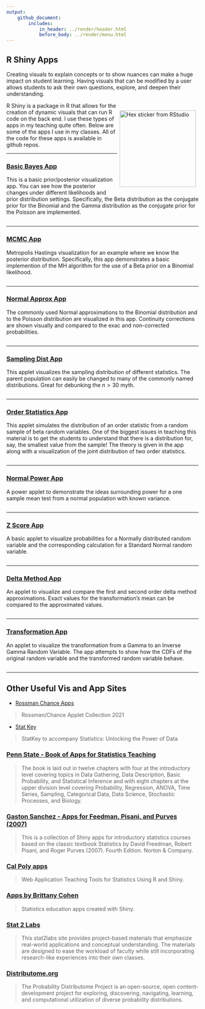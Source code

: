 ```yaml
---
output: 
    github_document:
        includes: 
            in_header: ../render/header.html
            before_body: ../render/menu.html
---
```


## R Shiny Apps

Creating visuals to explain concepts or to show nuances can make a huge impact on student learning.  Having visuals that can be modified by a user allows students to ask their own questions, explore, and deepen their understanding.  

<div style = "float: right;padding: 7px 7px 7px 7px;">
  <img src = "../images/hex-shiny.png" alt = "Hex sticker from RStudio" width = "200">
</div>

R Shiny is a package in R that allows for the creation of dynamic visuals that can run R code on the back end.  I use these types of apps in my teaching quite often.  Below are some of the apps I use in my classes.  All of the code for these apps is available in github repos.  

<hr class = "cool"> 

### <a href="https://shiny.stat.ncsu.edu/jbpost2/BasicBayes/" target = "_blank">Basic Bayes App</a> 

This is a basic prior/posterior visualization app.  You can see how the posterior changes under different likelihoods and prior distribution settings.  Specifically, the Beta distribution as the conjugate prior for the Binomial and the Gamma distribution as the conjugate prior for the Poisson are implemented.

<a href="https://shiny.stat.ncsu.edu/jbpost2/BasicBayes/" target = "_blank"><img src="../images/Bayes.png" alt=""></a>

<hr class = "cool"> 

### <a href="https://shiny.stat.ncsu.edu/jbpost2/MCMC/" target = "_blank">MCMC App</a>

Metropolis Hastings visualization for an example where we know the posterior distribution.  Specifically, this app demonstrates a basic implemention of the MH algorithm for the use of a Beta prior on a Binomial likelihood.

<a href="https://shiny.stat.ncsu.edu/jbpost2/MCMC/" target = "_blank"><img   src="../images/MCMC.png" alt=""></a>

<hr class = "cool"> 

### <a href="https://shiny.stat.ncsu.edu/jbpost2/NormalApproximation/" target = "_blank">Normal Approx App</a>

The commonly used Normal approximations to the Binomial distribution and to the Poisson distribution are visualized in this app.  Continuity corrections are shown visually and compared to the exac and non-corrected probabilities.

<a href="https://shiny.stat.ncsu.edu/jbpost2/NormalApproximation/" target = "_blank"><img src="../images/NormApprox.png" alt=""></a>

<hr class = "cool"> 

### <a href="https://shiny.stat.ncsu.edu/jbpost2/SamplingDistribution/" target = "_blank">Sampling Dist App</a>

This applet visualizes the sampling distribution of different statistics.  The parent population can easily be changed to many of the commonly named distributions.  Great for debunking the $n>30$ myth.

<a href="https://shiny.stat.ncsu.edu/jbpost2/SamplingDistribution/" target = "_blank"><img src="../images/SamplingDist.png" alt=""></a>

<hr class = "cool"> 

### <a href="https://shiny.stat.ncsu.edu/jbpost2/OrderStatsDist/" target = "_blank">Order Statistics App</a>

This applet simulates the distribution of an order statistic from a random sample of beta random variables.  One of the biggest issues in teaching this material is to get the students to understand that there is a distribution for, say, the smallest value from the sample!  The theory is given in the app along with a visualization of the joint distribution of two order statistics.

<a href="https://shiny.stat.ncsu.edu/jbpost2/OrderStatsDist/" target = "_blank"><img   src="../images/OrderStats.png" alt=""></a>

<hr class = "cool"> 

### <a href="https://shiny.stat.ncsu.edu/jbpost2/NormalPower/" target = "_blank">Normal Power App</a>

A power applet to demonstrate the ideas surrounding power for a one sample mean test from a normal population with known variance.

<a href="https://shiny.stat.ncsu.edu/jbpost2/NormalPower/" target = "_blank"><img   src="../images/Power.png" alt=""></a>

<hr class = "cool"> 

### <a href="https://shiny.stat.ncsu.edu/jbpost2/ZScores/" target = "_blank">Z Score App</a>

A basic applet to visualize probabilities for a Normally distributed random variable and the corresponding calculation for a Standard Normal random variable.

<a href="https://shiny.stat.ncsu.edu/jbpost2/ZScores/" target = "_blank"><img   src="../images/ZScores.png" alt=""></a>

<hr class = "cool"> 

### <a href="https://shiny.stat.ncsu.edu/jbpost2/Delta/" target = "_blank">Delta Method App</a>

An applet to visualize and compare the first and second order delta method approximations.  Exact values for the transformation's mean can be compared to the approximated values.

<a href="https://shiny.stat.ncsu.edu/jbpost2/Delta/" target = "_blank"><img   src="../images/Delta.png" alt=""></a>

<hr class = "cool"> 

### <a href="https://shiny.stat.ncsu.edu/jbpost2/Transform/" target = "_blank">Transformation App</a>

An applet to visualize the transformation from a Gamma to an Inverse Gamma Random Variable.  The app attempts to show how the CDFs of the original random variable and the transformed random variable behave.  

<a href="https://shiny.stat.ncsu.edu/jbpost2/Transform/" target = "_blank"><img   src="../images/transform.png" alt=""></a>

<hr class = "cool"> 

## Other Useful <strong>Vis and App Sites</strong>

<ul>
  <li> <a href="https://www.rossmanchance.com/applets/index2021.html" target = "_blank">Rossman Chance Apps</a> </li>
</ul>

  <blockquote cite="https://www.rossmanchance.com/applets/index2021.html">
    Rossman/Chance Applet Collection 2021
  </blockquote> 


<ul>
  <li>  <a href="http://www.lock5stat.com/statkey/index.html" target = "_blank">Stat Key</a></li>
</ul>


  <blockquote cite="http://www.lock5stat.com/statkey/index.html">
    StatKey to accompany Statistics: Unlocking the Power of Data
  </blockquote> 



### <a href = "https://sites.psu.edu/shinyapps/" target = "_blank">Penn State - Book of Apps for Statistics Teaching</a>


  <blockquote cite="https://sites.psu.edu/shinyapps/">
    The book is laid out in twelve chapters with four at the introductory level covering topics in Data Gathering, Data Description, Basic Probability, and Statistical Inference and with eight chapters at the upper division level covering Probability, Regression, ANOVA, Time Series, Sampling, Categorical Data, Data Science, Stochastic Processes, and Biology.
  </blockquote> 


### <a href = "https://github.com/gastonstat/shiny-introstats/" target = "_blank">Gaston Sanchez - Apps for Feedman, Pisani, and Purves (2007)</a>


  <blockquote cite="https://github.com/gastonstat/shiny-introstats/">
    This is a collection of Shiny apps for introductory statistics courses based on the classic textbook Statistics by David Freedman, Robert Pisani, and Roger Purves (2007). Fourth Edition. Norton & Company.
  </blockquote> 

### <a href = "http://www.statistics.calpoly.edu/shiny" target = "_blank">Cal Poly apps</a>


  <blockquote cite="http://www.statistics.calpoly.edu/shiny">
    Web Application Teaching Tools for Statistics Using R and Shiny.
  </blockquote> 


### <a href = "http://www2.stat.duke.edu/~mc301/shinyed/" target = "_blank">Apps by Brittany Cohen</a>


  <blockquote cite="http://www2.stat.duke.edu/~mc301/shinyed/">
    Statistics education apps created with Shiny. 
  </blockquote> 


### <a href="http://web.grinnell.edu/individuals/kuipers/stat2labs/Labs.html" target = "_blank">Stat 2 Labs</a>


  <blockquote cite="http://web.grinnell.edu/individuals/kuipers/stat2labs/Labs.html">
    This stat2labs site provides project-based materials that emphasize real-world applications and conceptual understanding. The materials are designed to ease the workload of faculty while still incorporating research-like experiences into their own classes.
  </blockquote> 


### <a href="http://www.distributome.org/" target = "_blank">Distributome.org</a>


  <blockquote cite="http://www.distributome.org/">
    The Probability Distributome Project is an open-source, open content-development project for exploring, discovering, navigating, learning, and computational utilization of diverse probability distributions.
  </blockquote> 


